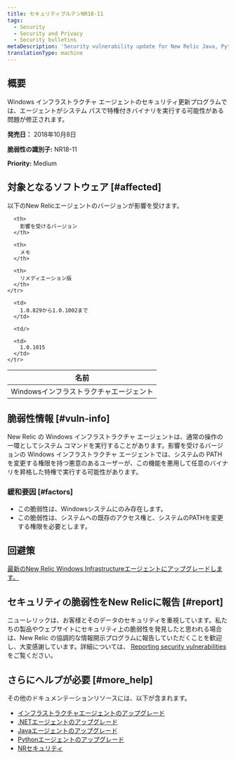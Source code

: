 ```yaml
---
title: セキュリティブルテンNR18-11
tags:
  - Security
  - Security and Privacy
  - Security bulletins
metaDescription: 'Security vulnerability update for New Relic Java, Python, and .NET agents.'
translationType: machine
---
```


## 概要

Windows インフラストラクチャ エージェントのセキュリティ更新プログラムでは、エージェントがシステム パスで特権付きバイナリを実行する可能性がある問題が修正されます。

**発売日：** 2018年10月8日

**脆弱性の識別子:** NR18-11

**Priority:** Medium

## 対象となるソフトウェア [#affected]

以下のNew Relicエージェントのバージョンが影響を受けます。

<table>
  <thead>
    <tr>
      <th>
        名前
      </th>

      <th>
        影響を受けるバージョン
      </th>

      <th>
        メモ
      </th>

      <th>
        リメディエーション版
      </th>
    </tr>
  </thead>

  <tbody>
    <tr>
      <td>
        Windowsインフラストラクチャエージェント
      </td>

      <td>
        1.0.829から1.0.1002まで
      </td>

      <td/>

      <td>
        1.0.1015
      </td>
    </tr>
  </tbody>
</table>

## 脆弱性情報 [#vuln-info]

New Relic の Windows インフラストラクチャ エージェントは、通常の操作の一環としてシステム コマンドを実行することがあります。影響を受けるバージョンの Windows インフラストラクチャ エージェントでは、システムの PATH を変更する権限を持つ悪意のあるユーザーが、この機能を悪用して任意のバイナリを昇格した特権で実行する可能性があります。

### 緩和要因 [#factors]

* この脆弱性は、Windowsシステムにのみ存在します。
* この脆弱性は、システムへの既存のアクセス権と、システムのPATHを変更する権限を必要とします。

## 回避策

[最新のNew Relic Windows Infrastructureエージェントにアップグレードします。](/docs/infrastructure/new-relic-infrastructure/installation/update-infrastructure-agent)

## セキュリティの脆弱性をNew Relicに報告 [#report]

ニューレリックは、お客様とそのデータのセキュリティを重視しています。私たちの製品やウェブサイトにセキュリティ上の脆弱性を発見したと思われる場合は、New Relic の協調的な情報開示プログラムに報告していただくことを歓迎し、大変感謝しています。詳細については、 [Reporting security vulnerabilities](/docs/security/new-relic-security/data-privacy/reporting-security-vulnerabilities) をご覧ください。

## さらにヘルプが必要 [#more_help]

その他のドキュメンテーションリソースには、以下が含まれます。

* [インフラストラクチャエージェントのアップグレード](/docs/infrastructure/new-relic-infrastructure/installation/update-infrastructure-agent)
* [.NETエージェントのアップグレード](/docs/agents/net-agent/installation/update-net-agent)
* [Javaエージェントのアップグレード](/docs/agents/java-agent/installation/upgrade-java-agent)
* [Pythonエージェントのアップグレード](/docs/agents/python-agent/installation-configuration/upgrade-python-agent)
* [NRセキュリティ](https://newrelic.com/security)
